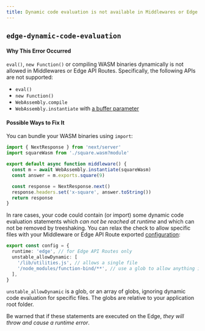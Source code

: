 ```yaml
---
title: Dynamic code evaluation is not available in Middlewares or Edge API Routes
---
```


## `edge-dynamic-code-evaluation`

#### Why This Error Occurred

`eval()`, `new Function()` or compiling WASM binaries dynamically is not allowed in Middlewares or Edge API Routes.
Specifically, the following APIs are not supported:

- `eval()`
- `new Function()`
- `WebAssembly.compile`
- `WebAssembly.instantiate` with [a buffer parameter](https://developer.mozilla.org/en-US/docs/Web/JavaScript/Reference/Global_Objects/WebAssembly/instantiate#primary_overload_%E2%80%94_taking_wasm_binary_code)

#### Possible Ways to Fix It

You can bundle your WASM binaries using `import`:

```typescript
import { NextResponse } from 'next/server'
import squareWasm from './square.wasm?module'

export default async function middleware() {
  const m = await WebAssembly.instantiate(squareWasm)
  const answer = m.exports.square(9)

  const response = NextResponse.next()
  response.headers.set('x-square', answer.toString())
  return response
}
```

In rare cases, your code could contain (or import) some dynamic code evaluation statements which _can not be reached at runtime_ and which can not be removed by treeshaking.
You can relax the check to allow specific files with your Middleware or Edge API Route exported [configuration](https://nextjs.org/docs/api-reference/edge-runtime#unsupported-apis):

```typescript
export const config = {
  runtime: 'edge', // for Edge API Routes only
  unstable_allowDynamic: [
    '/lib/utilities.js', // allows a single file
    '/node_modules/function-bind/**', // use a glob to allow anything in the function-bind 3rd party module
  ],
}
```

`unstable_allowDynamic` is a glob, or an array of globs, ignoring dynamic code evaluation for specific files. The globs are relative to your application root folder.

Be warned that if these statements are executed on the Edge, _they will throw and cause a runtime error_.
